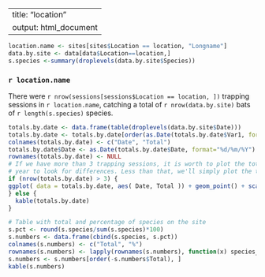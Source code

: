 <!-- Copyright (C) 2017 Diana Corbacho

    This program is free software: you can redistribute it and/or modify
    it under the terms of the GNU General Public License as published by
    the Free Software Foundation, either version 3 of the License, or
    (at your option) any later version.

    This program is distributed in the hope that it will be useful,
    but WITHOUT ANY WARRANTY; without even the implied warranty of
    MERCHANTABILITY or FITNESS FOR A PARTICULAR PURPOSE.  See the
    GNU General Public License for more details.

    You should have received a copy of the GNU General Public License
    along with this program.  If not, see <http://www.gnu.org/licenses/>. -->
---
title: "location"
output: html_document
---
```r
location.name <- sites[sites$Location == location, "Longname"]
data.by.site <- data[data$Location==location,]
s.species <-summary(droplevels(data.by.site$Species))
```

### `r location.name`

There were `r nrow(sessions[sessions$Location == location, ])` trapping sessions in `r location.name`, catching a total of `r nrow(data.by.site)` bats of `r length(s.species)` species.

```r
totals.by.date <- data.frame(table(droplevels(data.by.site$Date)))
totals.by.date <- totals.by.date[order(as.Date(totals.by.date$Var1, format="%d/%m/%Y")),]
colnames(totals.by.date) <- c("Date", "Total")
totals.by.date$Date <- as.Date(totals.by.date$Date, format="%d/%m/%Y")
rownames(totals.by.date) <- NULL
# If we have more than 3 trapping sessions, it is worth to plot the total of captures againts the time of the
# year to look for differences. Less than that, we'll simply plot the table.
if (nrow(totals.by.date) > 3) {
ggplot( data = totals.by.date, aes( Date, Total )) + geom_point() + scale_x_date(breaks="3 months", labels = date_format("%b %Y")) + ylab("Total number of captures") + ggtitle(paste0("Captures at ", location.name)) + theme_bw() + geom_point(na.rm=TRUE, color="blue", size=2)
} else {
  kable(totals.by.date)
}
```

```r
# Table with total and percentage of species on the site
s.pct <- round(s.species/sum(s.species)*100)
s.numbers <- data.frame(cbind(s.species, s.pct))
colnames(s.numbers) <- c("Total", "%")
rownames(s.numbers) <- lapply(rownames(s.numbers), function(x) species_df[, x])
s.numbers <- s.numbers[order(-s.numbers$Total), ]
kable(s.numbers)
```